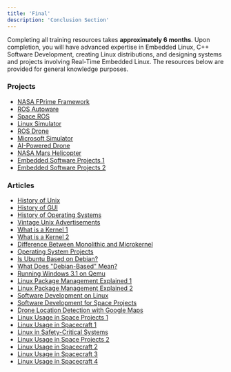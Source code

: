 ```yaml
---
title: 'Final'
description: 'Conclusion Section'
---
```


Completing all training resources takes **approximately 6 months**. Upon completion, you will have advanced 
expertise in Embedded Linux, C++ Software Development, creating Linux distributions, and designing systems 
and projects involving Real-Time Embedded Linux. The resources below are provided for general knowledge 
purposes.

### Projects

- [NASA FPrime Framework](https://nasa.github.io/fprime/features.html)
- [ROS Autoware](https://autoware.org/wp-content/uploads/2024/06/pdf-sral.pdf)
- [Space ROS](https://ntrs.nasa.gov/api/citations/20220017761/downloads/Space_ROS_SciTech.pdf)
- [Linux Simulator](https://github.com/BYU-PCCL/holodeck)
- [ROS Drone](https://github.com/ctu-mrs/mrs_uav_system)
- [Microsoft Simulator](https://microsoft.github.io/AirSim/)
- [AI-Powered Drone](https://wfk.io/neuroflight/)
- [NASA Mars Helicopter](https://dartslab.jpl.nasa.gov/References/pdf/2019-mars-heli.pdf)
- [Embedded Software Projects 1](https://awesome-safety-critical.readthedocs.io/en/latest/index.html)
- [Embedded Software Projects 2](https://github.com/iDoka/awesome-embedded-software)

### Articles

- [History of Unix](https://tr.wikipedia.org/wiki/Unix)
- [History of GUI](https://toastytech.com/guis)
- [History of Operating Systems](https://en.wikipedia.org/wiki/Timeline_of_operating_systems)
- [Vintage Unix Advertisements](https://m4c.pl/blog/unix-advertisements)
- [What is a Kernel 1](https://www.geeksforgeeks.org/kernel-in-operating-system)
- [What is a Kernel 2](https://en.wikipedia.org/wiki/Kernel_(operating_system))
- [Difference Between Monolithic and Microkernel](https://stackoverflow.com/questions/4537850/what-is-difference-between-monolithic-and-micro-kernel)
- [Operating System Projects](https://wiki.osdev.org/Projects)
- [Is Ubuntu Based on Debian?](https://gbtimes.com/is-ubuntu-debian-based/)
- [What Does "Debian-Based" Mean?](https://www.reddit.com/r/linux4noobs/comments/htay4x/what_does_it_mean_that_ubuntu_is_based_on_debian/)
- [Running Windows 3.1 on Qemu](https://popey.com/blog/2024/09/windows-3.11-on-qemu-5.2.0/)
- [Linux Package Management Explained 1](https://geekflare.com/dev/linux-package-manager-explained/)
- [Linux Package Management Explained 2](https://www.baeldung.com/linux/snaps-flatpak-appimage)
- [Software Development on Linux](https://makealinux.app)
- [Software Development for Space Projects](https://www.fastcompany.com/28121/they-write-right-stuff)
- [Drone Location Detection with Google Maps](https://dronenr.com.au/2024/02/19/drone-position-gps-camera-google-maps/)
- [Linux Usage in Space Projects 1](https://hackaday.com/2024/02/10/the-usage-of-embedded-linux-in-spacecraft/)
- [Linux Usage in Spacecraft 1](https://www.embeddedrelated.com/showarticle/1614.php)
- [Linux in Safety-Critical Systems](https://link.springer.com/content/pdf/10.1007/978-1-4020-8157-6_72.pdf)
- [Linux Usage in Space Projects 2](https://www.zdnet.com/article/from-earth-to-orbit-with-linux-and-spacex)
- [Linux Usage in Spacecraft 2](https://www.reddit.com/r/spacex/comments/gxb7j1/we_are_the_spacex_software_team_ask_us_anything)
- [Linux Usage in Spacecraft 3](https://www.reddit.com/r/spacex/comments/ncj4vz/we_are_the_spacex_software_team_ask_us_anything)
- [Linux Usage in Spacecraft 4](https://gemad.medium.com/the-cosmic-tux-how-embedded-linux-is-used-in-the-outer-space-ep1-spacecrafts-4eb5f5a561d7)
